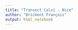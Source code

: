 ```yaml
---
title: "Transect Calvi - Nice"
author: "Bricmont François"
output: html_notebook
---
```













